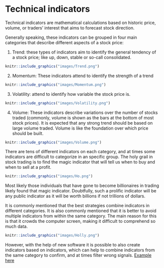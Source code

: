 # Technical indicators

Technical indicators are mathematical calculations based on historic price, volume, or traders' interest that aims to forecast stock direction.

Generally speaking, these indicators can be grouped in four main categories that describe different aspects of a stock price:

1) Trend: these types of indicators aim to identify the general tendency of a stock price; like up, down,  stable or so-call consolidated.

```r
knitr::include_graphics("images/Trend.png")
```

2) Momentum: These indicators attend to identify the strength of a trend
```r
knitr::include_graphics("images/Momentum.png")
```

3) Volatility:  attend to identify how variable the stock price is.
```r
knitr::include_graphics("images/Volatility.png")
```

4) Volume: These indicators describe variations over the number of stocks traded (commonly, volume is shown as the bars at the bottom of most stock prices).  It is expected that any strong trend should be based on large volume traded. Volume is like the foundation over which price should be built.
```r
knitr::include_graphics("images/Volume.png")
```

There are tens of different indicators on each category, and at times some indicators are difficult to categorize in an specific group. The holy grail in stock trading is to find the magic indicator that will tell us when to buy and when to sell at a profit.

```r
knitr::include_graphics("images/Ho.png")
```

Most likely those individuals that have gone to become billionaires in trading likely found that magic indicator. Doubtfully, such a prolific indicator will be any public indicator as it will be worth billions if not trillions of dollars.

It is commonly mentioned that the best strategies combine indicators in different categories. It is also commonly mentioned that it is better to avoid multiple indicators from within the same category. The main reason for this is that it crowds the computer screen, making it difficult to comprehend so much data. 

```r
knitr::include_graphics("images/Holly.png")
```

However, with the help of new software it is possible to also create indicators based on indicators, which can help to combine indicators from the same category to confirm, and at times filter wrong signals.  [Example here](https://currency.com/awesome-oscillator-vs-macd)

